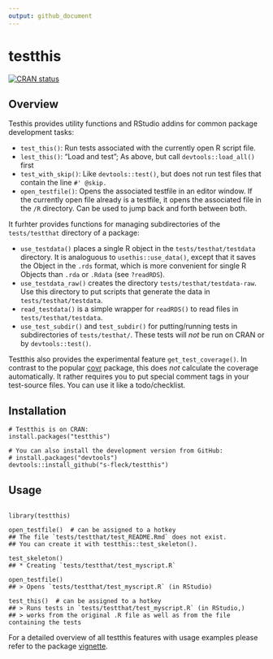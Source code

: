 ```yaml
---
output: github_document
---
```


# testthis

[![CRAN status](http://www.r-pkg.org/badges/version/testthis)](https://cran.r-project.org/package=testthis)

## Overview

Testhis provides utility functions and RStudio addins for common package 
development tasks:

* `test_this()`: Run tests associated with the currently open R script file.
* `lest_this()`: "Load and test"; As above, but call `devtools::load_all()` first
* `test_with_skip()`: Like `devtools::test()`, but does not run test files that
  contain the line `#' @skip.`
* `open_testfile()`: Opens the associated testfile in an editor window. If the 
  currently open file already is a testfile, it opens the associated file in
  the `/R` directory. Can be used to jump back and forth between both.


It furhter provides functions for managing subdirectories of the 
`tests/testthat` directory of a package:

* `use_testdata()` places a single R object in the `tests/testhat/testdata` 
  directory. It is analoguous to `usethis::use_data()`, except that it saves the
  Object in the `.rds` format, which is more convenient for single R Objects
  than `.rda` or `.Rdata` (see `?readRDS`). 
* `use_testdata_raw()` creates the directory `tests/testhat/testdata-raw`. Use
  this directory to put scripts that generate the data in 
  `tests/testhat/testdata`. 
* `read_testdata()` is a simple wrapper for `readRDS()` to read files
  in `tests/testhat/testdata`. 
* `use_test_subdir()` and `test_subdir()` for putting/running tests in 
  subdirectories of `tests/testhat/`. These tests will *not* be run on CRAN or
  by `devtools::test()`.

Testthis also provides the experimental feature `get_test_coverage()`. 
In contrast to the popular [covr](https://github.com/r-lib/covr) package, this
does *not* calculate the coverage automatically. It rather requires you
to put special comment tags in your test-source files. You can use it like a 
todo/checklist.




## Installation

```
# Testthis is on CRAN:
install.packages("testthis")

# You can also install the development version from GitHub:
# install.packages("devtools")
devtools::install_github("s-fleck/testthis")
```

## Usage

```

library(testthis)

open_testfile()  # can be assigned to a hotkey
## The file `tests/testthat/test_README.Rmd` does not exist. 
## You can create it with testthis::test_skeleton().

test_skeleton()
## * Creating `tests/testthat/test_myscript.R`

open_testfile()
## > Opens `tests/testthat/test_myscript.R` (in RStudio)

test_this()  # can be assigned to a hotkey
## > Runs tests in `tests/testthat/test_myscript.R` (in RStudio,)
## > works from the original .R file as well as from the file containing the tests

```

For a detailed overview of all testthis features with usage examples please
refer to the package [vignette](http://rpubs.com/hoelk/testthis).
